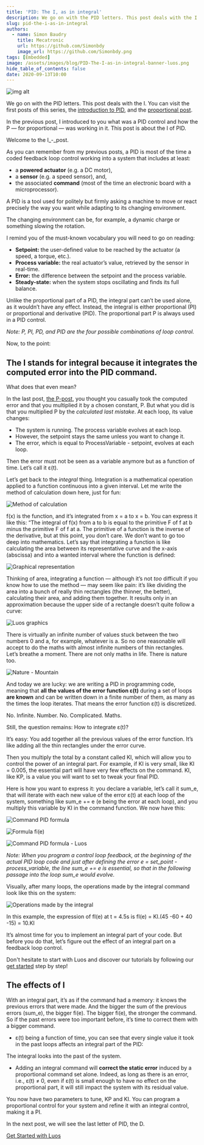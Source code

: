 ```yaml
---
title: 'PID: The I, as in integral'
description: We go on with the PID letters. This post deals with the I. You can visit the first posts of this serie, the introduction to PID and the proportional post.
slug: pid-the-i-as-in-integral
authors:
  - name: Simon Baudry
    title: Mecatronic
    url: https://github.com/Simonbdy
    image_url: https://github.com/Simonbdy.png
tags: [Embedded]
image: /assets/images/blog/PID-The-I-as-in-integral-banner-luos.png
hide_table_of_contents: false
date: 2020-09-13T10:00
---
```


![img alt](/assets/images/blog/PID-The-I-as-in-integral-luos.png)

We go on with the PID letters. This post deals with the I. You can visit the first posts of this series, the [introduction to PID](/2020-03-13-control-dc-motor-1.mdx), and the [proportional post](/2020-08-13-pid-p-proportional.mdx).

<!--truncate-->

In the previous post, I introduced to you what was a PID control and how the P — for proportional — was working in it. This post is about the I of PID.

Welcome to the I\_\-\_post.

As you can remember from my previous posts, a PID is most of the time a coded feedback loop control working into a system that includes at least:

- a **powered actuator** (e.g. a DC motor),
- a **sensor** (e.g. a speed sensor), and,
- the associated **command** (most of the time an electronic board with a microprocessor).

A PID is a tool used for politely but firmly asking a machine to move or react precisely the way you want while adapting to its changing environment.

The changing environment can be, for example, a dynamic charge or something slowing the rotation.

I remind you of the must-known vocabulary you will need to go on reading:

- **Setpoint:** the user-defined value to be reached by the actuator (a speed, a torque, etc.).
- **Process variable:** the real actuator’s value, retrieved by the sensor in real-time.
- **Error:** the difference between the setpoint and the process variable.
- **Steady-state:** when the system stops oscillating and finds its full balance.

Unlike the proportional part of a PID, the integral part can’t be used alone, as it wouldn’t have any effect. Instead, the integral is either proportional (PI) or proportional and derivative (PID). The proportional part P is always used in a PID control.

_Note: P, PI, PD, and PID are the four possible combinations of loop control._

Now, to the point:

<h2> The I stands for integral because it integrates the computed error into the PID command. </h2>

What does that even mean?

In the last post, [the P-post](/2020-08-13-pid-p-proportional.mdx), you thought you casually took the computed error and that you multiplied it by a chosen constant, P. But what you did is that you multiplied P by the _calculated last mistake_. At each loop, its value changes:

- The system is running. The process variable evolves at each loop.
- However, the setpoint stays the same unless you want to change it.
- The error, which is equal to ProcessVariable - setpoint, evolves at each loop.

Then the error must not be seen as a variable anymore but as a function of time. Let’s call it ε(t).

Let’s get back to the _integral_ thing. Integration is a mathematical operation applied to a function continuous into a given interval. Let me write the method of calculation down here, just for fun:

![Method of calculation](https://uploads-ssl.webflow.com/602cf5c87ad04ea98eaa99da/6030df0a31f7c0869167fe34_1*GhVOaX7zywwx5N6S7M5A0w.png)

f(x) is the function, and it’s integrated from x = a to x = b. You can express it like this: “The integral of f(x) from a to b is equal to the primitive F of f at b minus the primitive F of f at a. The primitive of a function is the inverse of the derivative, but at this point, you don’t care. We don’t want to go too deep into mathematics. Let’s say that integrating a function is like calculating the area between its representative curve and the x-axis (abscissa) and into a wanted interval where the function is defined:

![Graphical representation](https://uploads-ssl.webflow.com/602cf5c87ad04ea98eaa99da/6030df0ad368ac174867a122_1*Z3iHT4MCVtcrjxttPd8CsA.png)

Thinking of area, integrating a function — although it’s not _too_ difficult if you know how to use the method — may seem like pain: it’s like dividing the area into a bunch of really thin rectangles (the thinner, the better), calculating their area, and adding them together. It results only in an approximation because the upper side of a rectangle doesn’t quite follow a curve:

![Luos graphics](https://uploads-ssl.webflow.com/602cf5c87ad04ea98eaa99da/6030df0a96cdf20cdd79816e_1*9hg_AZGNAEfoqsrlSZ0YWg.png)

There is virtually an infinite number of values stuck between the two numbers 0 and a, for example, whatever is a. So no one reasonable will accept to do the maths with almost infinite numbers of thin rectangles.  
Let’s breathe a moment. There are not only maths in life. There is nature too.

![Nature - Mountain](https://uploads-ssl.webflow.com/602cf5c87ad04ea98eaa99da/6030df0a8e9d96a7e5bae140_1*85cOgiKGnWLt1uPLGSRAbg.jpeg)

And today we are lucky: we are writing a PID in programming code, meaning that **all the values of the error function ε(t)** during a set of loops **are known** and can be written down in a finite number of them, as many as the times the loop iterates. That means the error function ε(t) is discretized.

No. Infinite. Number. No. Complicated. Maths.

Still, the question remains: How to integrate ε(t)?

It’s easy: You add together all the previous values of the error function. It’s like adding all the thin rectangles under the error curve.

Then you multiply the total by a constant called KI, which will allow you to control the power of an integral part. For example, if KI is very small, like KI = 0.005, the essential part will have very few effects on the command. KI, like KP, is a value you will want to set to tweak your final PID.

Here is how you want to express it: you declare a variable, let’s call it sum_e, that will iterate with each new value of the error ε(t) at each loop of the system, something like sum_e += e (e being the error at each loop), and you multiply this variable by KI in the command function. We now have this:

![Command PID formula](https://uploads-ssl.webflow.com/602cf5c87ad04ea98eaa99da/6030d40f255fb18cb89c594c_1*FlLnS95RglcrhaztKnYnIA.png)

![Formula fi(e) ](https://uploads-ssl.webflow.com/602cf5c87ad04ea98eaa99da/6030df0a21404bd87c810fac_1*Sw98_YzOMceEcXWyDKS_xQ.png)

![Command PID formula - Luos](https://uploads-ssl.webflow.com/602cf5c87ad04ea98eaa99da/6030df0b31f7c0823667fe35_1*aoZI9dqx0OTsWC4fc6ilEA.png)

_Note:_ _When you program a control loop feedback, at the beginning of the actual PID loop code and just after defining the error e = set_point -process_variable, the line sum_e += e is essential, so that in the following passage into the loop sum_e would evolve._

Visually, after many loops, the operations made by the integral command look like this on the system:

![Operations made by the integral](https://uploads-ssl.webflow.com/602cf5c87ad04ea98eaa99da/6030df0b96cdf25ac979816f_1*LJHIjL_aHBJpLLsOENLK3w.png)

In this example, the expression of fI(e) at t = 4.5s is fI(e) = KI.(45 -60 + 40 -15) = 10.KI

It’s almost time for you to implement an integral part of your code. But before you do that, let’s figure out the effect of an integral part on a feedback loop control.

Don't hesitate to start with Luos and discover our tutorials by following our [get started](/tutorials/get-started) step by step!

<h2> The effects of I </h2>

With an integral part, it’s as if the command had a memory: it knows the previous errors that were made. And the bigger the sum of the previous errors (sum_e), the bigger fi(e). The bigger fi(e), the stronger the command. So if the past errors were too important before, it’s time to correct them with a bigger command.

- ε(t) being a function of time, you can see that every single value it took in the past loops affects an integral part of the PID:

The integral looks into the past of the system.

- Adding an integral command will **correct the static error** induced by a proportional command set alone. Indeed, as long as there is an error, i.e., ε(t) ≠ 0, even if ε(t) is small enough to have no effect on the proportional part, it will still impact the system with its residual value.

You now have two parameters to tune, KP and KI. You can program a proportional control for your system and refine it with an integral control, making it a PI.

In the next post, we will see the last letter of PID, the D.

[Get Started with Luos](/tutorials/get-started)

